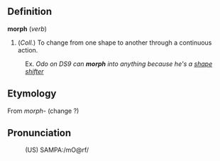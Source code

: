 == Definition ==

<b>morph</b> (<i>verb</i>)
# (<i>Coll.</i>) To change from one shape to another through a continuous action.

:Ex.  <i>Odo on DS9 can <b>morph</b> into anything because he's a [[shape shifter]]</i>

== Etymology ==

From <i>morph-</i> (change ?)


== Pronunciation ==

:(US) SAMPA:/mO@rf/